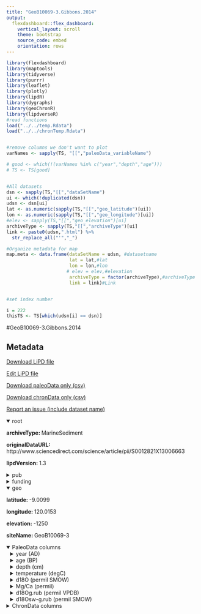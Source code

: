 ```yaml
---
title: "GeoB10069-3.Gibbons.2014"
output: 
  flexdashboard::flex_dashboard:
    vertical_layout: scroll
    theme: bootstrap
    source_code: embed
    orientation: rows
---
```


```r
library(flexdashboard)
library(maptools)
library(tidyverse)
library(purrr)
library(leaflet)
library(plotly)
library(lipdR)
library(dygraphs)
library(geoChronR)
library(lipdverseR)
#read functions
load("../../temp.Rdata")
load("../../chronTemp.Rdata")


#remove columns we don't want to plot
varNames <- sapply(TS, "[[","paleoData_variableName")

# good <- which(!(varNames %in% c("year","depth","age")))
# TS <- TS[good]


#All datasets
dsn <- sapply(TS,"[[","dataSetName")
ui <- which(!duplicated(dsn))
udsn <- dsn[ui]
lat <- as.numeric(sapply(TS,"[[","geo_latitude")[ui])
lon <- as.numeric(sapply(TS,"[[","geo_longitude")[ui])
#elev <- sapply(TS,"[[","geo_elevation")[ui]
archiveType <- sapply(TS,"[[","archiveType")[ui]
link <- paste0(udsn,".html") %>% 
  str_replace_all("'","_")

#Organize metadata for map
map.meta <- data.frame(dataSetName = udsn, #datasetname
                       lat = lat,#lat
                       lon = lon,#lon
                      # elev = elev,#elevation
                       archiveType = factor(archiveType),#archiveType
                       link = link)#Link


#set index number

i = 222
thisTS <- TS[which(udsn[i] == dsn)]
```
#GeoB10069-3.Gibbons.2014

Metadata {.sidebar}
-------------------------------------
[Download LiPD file](GeoB10069-3.Gibbons.2014.lpd)
            

[Edit LiPD file](http://lipd.net/playground?source=http://lipdverse.org/globalHolocene/0_25_5/GeoB10069-3.Gibbons.2014.lpd)
            

[Download paleoData only (csv)](GeoB10069-3.Gibbons.2014.csv)
            

[Download chronData only (csv)](GeoB10069-3.Gibbons.2014-chron.csv)
            

[Report an issue (include dataset name)](https://github.com/nickmckay/LiPDverse/issues)

<details open style="margin-left: 0px">
<summary>root</summary>
<p style="margin-left: 0px"><strong>archiveType: </strong>MarineSediment
<p style="margin-left: 0px"><strong>originalDataURL: </strong>http://www.sciencedirect.com/science/article/pii/S0012821X13006663
<p style="margin-left: 0px"><strong>lipdVersion: </strong>1.3
</details>
<details>
<summary>pub</summary>
<details style="margin-left: 10px">
<summary>pub1</summary>
<p style="margin-left: 10px"><strong>author: </strong>list(list(name = "Gibbons, Fern T."), list(name = "Oppo, Delia W."), list(name = "Mohtadi, Mahyar"), list(name = "Rosenthal, Yair"), list(name = "Cheng, Jun"), list(name = "Liu, Zhengyu"), list(name = "Linsley, Braddock K."))
<p style="margin-left: 10px"><strong>citeKey: </strong>needs0needsatitle
<p style="margin-left: 10px"><strong>journal: </strong>Earth and Planetary Science Letters
<p style="margin-left: 10px"><strong>volume: </strong>387
<p style="margin-left: 10px"><strong>title: </strong>Deglacial δ18O and hydrologic variability in the tropical Pacific and Indian Oceans
</details>
<details style="margin-left: 10px">
<summary>pub2</summary>
<p style="margin-left: 10px"><strong>author: </strong>list(list(name = NA))
</details>
</details>
<details>
<summary>funding</summary>
<details style="margin-left: 10px">
<summary>funding1</summary>
<p style="margin-left: 10px"><strong>agency: </strong>BMBF
<p style="margin-left: 10px"><strong>grant: </strong>Grant name or number
</details>
<details style="margin-left: 10px">
<summary>funding2</summary>
<p style="margin-left: 10px"><strong>agency: </strong>DFG
<p style="margin-left: 10px"><strong>grant: </strong>He 3412/15-1
</details>
</details>
<details open style="margin-left: 0px">
<summary>geo</summary>
<p style="margin-left: 0px"><strong>latitude: </strong>-9.0099
<p style="margin-left: 0px"><strong>longitude: </strong>120.0153
<p style="margin-left: 0px"><strong>elevation: </strong>-1250
<p style="margin-left: 0px"><strong>siteName: </strong>GeoB10069-3
</details>
<details open>
<summary>PaleoData columns</summary>
<details style="margin-left: 10px">
<summary>year (AD)</summary>
<p style="margin-left: 10px"><strong>TSid: </strong>RWEidG5jTyU
<p style="margin-left: 10px"><strong>variableName: </strong>year
<p style="margin-left: 10px"><strong>units: </strong>AD
<p style="margin-left: 10px"><strong>description: </strong>Year AD
</details>
<details style="margin-left: 10px">
<summary>age (BP)</summary>
<p style="margin-left: 10px"><strong>TSid: </strong>RV33T4rdn4m
<p style="margin-left: 10px"><strong>variableName: </strong>age
<p style="margin-left: 10px"><strong>units: </strong>BP
<p style="margin-left: 10px"><strong>description: </strong>Years before present (1950) BP
</details>
<details style="margin-left: 10px">
<summary>depth (cm)</summary>
<p style="margin-left: 10px"><strong>TSid: </strong>R2zSBlzoJ79
<p style="margin-left: 10px"><strong>variableName: </strong>depth
<p style="margin-left: 10px"><strong>units: </strong>cm
<p style="margin-left: 10px"><strong>description: </strong>depth
</details>
<details style="margin-left: 10px">
<summary>temperature (degC)</summary>
<p style="margin-left: 10px"><strong>TSid: </strong>LPD78bb3782
<p style="margin-left: 10px"><strong>variableName: </strong>temperature
<p style="margin-left: 10px"><strong>units: </strong>degC
<p style="margin-left: 10px"><strong>useInGlobalTemperatureAnalysis: </strong>TRUE
<details>
<summary>interpretation</summary>
<details style="margin-left: 20px">
<summary>1</summary>
<p style="margin-left: 20px"><strong>direction: </strong>positive
<p style="margin-left: 20px"><strong>interpDirection: </strong>positive
<p style="margin-left: 20px"><strong>scope: </strong>climate
<p style="margin-left: 20px"><strong>seasonality: </strong>1 2 3 4 5 6 7 8 9 10 11 12
<p style="margin-left: 20px"><strong>variable: </strong>T
<p style="margin-left: 20px"><strong>variableDetail: </strong>sea@surface
<p style="margin-left: 20px"><strong>variableDetailOriginal: </strong>SST
</details>
</details>
</details>
<details style="margin-left: 10px">
<summary>d18O (permil SMOW)</summary>
<p style="margin-left: 10px"><strong>TSid: </strong>LPDe7d72497
<p style="margin-left: 10px"><strong>variableName: </strong>d18O
<p style="margin-left: 10px"><strong>units: </strong>permil SMOW
<p style="margin-left: 10px"><strong>description: </strong>This corrected 18Osw-iv likely reflects mainly the local sea surface salinity (SSS) changes.
<p style="margin-left: 10px"><strong>useInGlobalTemperatureAnalysis: </strong>FALSE
<details>
<summary>interpretation</summary>
<details style="margin-left: 20px">
<summary>1</summary>
<p style="margin-left: 20px"><strong>direction: </strong>positive
<p style="margin-left: 20px"><strong>interpDirection: </strong>positive
<p style="margin-left: 20px"><strong>scope: </strong>climate
<p style="margin-left: 20px"><strong>seasonality: </strong>1 2 3 4 5 6 7 8 9 10 11 12
<p style="margin-left: 20px"><strong>variable: </strong>SSS
</details>
</details>
</details>
<details style="margin-left: 10px">
<summary>Mg/Ca (permil)</summary>
<p style="margin-left: 10px"><strong>TSid: </strong>LPDb5a8db68
<p style="margin-left: 10px"><strong>variableName: </strong>Mg/Ca
<p style="margin-left: 10px"><strong>units: </strong>permil
<p style="margin-left: 10px"><strong>useInGlobalTemperatureAnalysis: </strong>FALSE
</details>
<details style="margin-left: 10px">
<summary>d18Og.rub (permil VPDB)</summary>
<p style="margin-left: 10px"><strong>TSid: </strong>LPDc2849747
<p style="margin-left: 10px"><strong>variableName: </strong>d18Og.rub
<p style="margin-left: 10px"><strong>units: </strong>permil VPDB
<p style="margin-left: 10px"><strong>useInGlobalTemperatureAnalysis: </strong>FALSE
</details>
<details style="margin-left: 10px">
<summary>d18Osw-g.rub (permil SMOW)</summary>
<p style="margin-left: 10px"><strong>TSid: </strong>LPD17db7ad7
<p style="margin-left: 10px"><strong>variableName: </strong>d18Osw-g.rub
<p style="margin-left: 10px"><strong>units: </strong>permil SMOW
<p style="margin-left: 10px"><strong>useInGlobalTemperatureAnalysis: </strong>FALSE
</details>
<details>
<summary>ChronData columns</summary>
<details style="margin-left: 10px">
<summary>depth (cm)</summary>
<p style="margin-left: 10px"><strong>TSid: </strong>LPD94eaa6a7
<p style="margin-left: 10px"><strong>variableName: </strong>depth
<p style="margin-left: 10px"><strong>units: </strong>cm
</details>
<details style="margin-left: 10px">
<summary>age (yr BP)</summary>
<p style="margin-left: 10px"><strong>TSid: </strong>LPDf17af999
<p style="margin-left: 10px"><strong>variableName: </strong>age
<p style="margin-left: 10px"><strong>units: </strong>yr BP
</details>
<details style="margin-left: 10px">
<summary>error (yr)</summary>
<p style="margin-left: 10px"><strong>TSid: </strong>LPD24748ca0
<p style="margin-left: 10px"><strong>variableName: </strong>error
<p style="margin-left: 10px"><strong>units: </strong>yr
</details>
<details style="margin-left: 10px">
<summary>calAge (yr BP)</summary>
<p style="margin-left: 10px"><strong>TSid: </strong>LPD36e93546
<p style="margin-left: 10px"><strong>variableName: </strong>calAge
<p style="margin-left: 10px"><strong>units: </strong>yr BP
</details>
<details style="margin-left: 10px">
<summary>lowerCal (yr BP)</summary>
<p style="margin-left: 10px"><strong>TSid: </strong>LPDd75a916e
<p style="margin-left: 10px"><strong>variableName: </strong>lowerCal
<p style="margin-left: 10px"><strong>units: </strong>yr BP
</details>
<details style="margin-left: 10px">
<summary>upperCal (yr BP)</summary>
<p style="margin-left: 10px"><strong>TSid: </strong>LPDe44c6e78
<p style="margin-left: 10px"><strong>variableName: </strong>upperCal
<p style="margin-left: 10px"><strong>units: </strong>yr BP
</details>

Row {.tabset .tabset-fade}
-----------------------------------------------------------------------

### Sitemap

```r
  map.meta.split <- split(map.meta, map.meta$archiveType)


factpal <- colorFactor("Paired",map.meta$archiveType)
buff <- 15
l <- leaflet() %>% 
  addTiles() %>% 
  fitBounds(map.meta$lon[i]-buff,map.meta$lat[i]-buff,map.meta$lon[i]+buff,map.meta$lat[i]+buff)
  

  
  
names(map.meta.split) %>%
  purrr::walk( function(df) {
    l <<- l %>%
      addMarkers(data=map.meta.split[[df]],
                 lng=~lon, lat=~lat,
                 label=~as.character(archiveType),
                 popup=~paste(str_c('Dataset: <a href="',link,'">',dataSetName,'</a>'),
                                 # str_c("Elevation: ",elev),
                                  str_c("Archive Type: ",archiveType),
                                  sep = "<br>"),
                 group = df,
                 clusterOptions = markerClusterOptions(removeOutsideVisibleBounds = F),
                 labelOptions = labelOptions(noHide = F,
                                             direction = 'auto'))
  })

l %>%
  addLayersControl(position = "bottomleft",
    overlayGroups = names(map.meta.split),
    options = layersControlOptions(collapsed = FALSE,
                                   opacity = 0.8)
  )
```

### Search the LiPDverse (Beta! doesn't work well yet)
```r
#Add google search bar
htmltools::includeHTML("../../googleSearchChunk.html")
```


Row {.tabset .tabset-fade}
-----------------------------------------------------------------------

### temperature (degC)
```r
plotCol(thisTS,ind = 5)
```

### d18O (permil SMOW)
```r
plotCol(thisTS,ind = 8)
```

### Mg/Ca (permil)
```r
plotCol(thisTS,ind = 1)
```

### d18Og.rub (permil VPDB)
```r
plotCol(thisTS,ind = 6)
```

### d18Osw-g.rub (permil SMOW)
```r
plotCol(thisTS,ind = 7)
```

Row {.tabset .tabset-fade}
-----------------------------------------------------------------------

### depth (cm)
```r
plotCol(chronTS,ind = 1)
```

### age (yr BP)
```r
plotCol(chronTS,ind = 2)
```

### error (yr)
```r
plotCol(chronTS,ind = 3)
```

### calAge (yr BP)
```r
plotCol(chronTS,ind = 4)
```

### lowerCal (yr BP)
```r
plotCol(chronTS,ind = 5)
```

### upperCal (yr BP)
```r
plotCol(chronTS,ind = 6)
```
